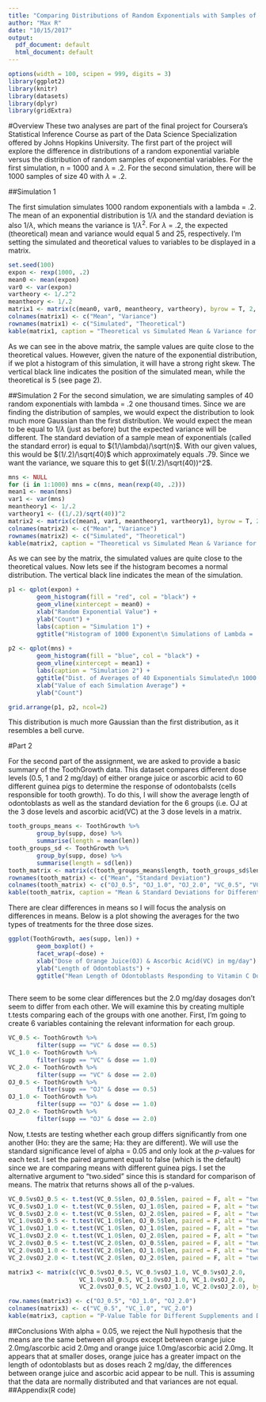 ```yaml
---
title: "Comparing Distributions of Random Exponentials with Samples of Random Exponentials and an Analysis of the Toothgrowth Data Set"
author: "Max R"
date: "10/15/2017"
output:
  pdf_document: default
  html_document: default
---
```

```r
options(width = 100, scipen = 999, digits = 3)
library(ggplot2)
library(knitr)
library(datasets)
library(dplyr)
library(gridExtra)
```

#Overview
These two analyses are part of the final project for Coursera's Statistical Inference Course as part of the Data Science Specialization offered by Johns Hopkins University. The first part of the project will explore the difference in distributions of a random exponential variable versus the distribution of random samples of exponential variables. For the first simulation, n = 1000 and $\lambda$ = .2. For the second simulation, there will be 1000 samples of size 40 with $\lambda$ = .2.

##Simulation 1

The first simulation simulates 1000 random exponentials with a lambda = .2. The mean of an exponential distribution is 1/$\lambda$ and the standard deviation is also 1/$\lambda$, which means the variance is 1/$\lambda^2$. For $\lambda$ = .2, the expected (theoretical) mean and variance would equal 5 and 25, respectively. I'm setting the simulated and theoretical values to variables to be displayed in a matrix.

```r
set.seed(100)
expon <- rexp(1000, .2)
mean0 <- mean(expon)
var0 <- var(expon)
vartheory <- 1/.2^2
meantheory <- 1/.2
matrix1 <- matrix(c(mean0, var0, meantheory, vartheory), byrow = T, 2, 2)
colnames(matrix1) <- c("Mean", "Variance")
rownames(matrix1) <- c("Simulated", "Theoretical")
kable(matrix1, caption = "Theoretical vs Simulated Mean & Variance for Simulation 1")

```

As we can see in the above matrix, the sample values are quite close to the theoretical values. However, given the nature of the exponential distribution, if we plot a histogram of this simulation, it will have a strong right skew. The vertical black line indicates the position of the simulated mean, while the theoretical is 5 (see page 2).


##Simulation 2
For the second simulation, we are simulating samples of 40 random exponentials with lambda = .2 one thousand times. Since we are finding the distribution of samples, we would expect the distribution to look much more Gaussian than the first distribution. We would expect the mean to be equal to $1/\lambda$ (just as before) but the expected variance will be different. The standard deviation of a sample mean of exponentials (called the standard error) is equal to $(1/\lambda)/\sqrt(n)$. With our given values, this would be $(1/.2)/\sqrt(40)$ which approximately equals .79. Since we want the variance, we square this to get $((1/.2)/\sqrt(40))^2$.

```r
mns <- NULL
for (i in 1:1000) mns = c(mns, mean(rexp(40, .2)))
mean1 <- mean(mns)
var1 <- var(mns)
meantheory1 <- 1/.2
vartheory1 <- ((1/.2)/sqrt(40))^2
matrix2 <- matrix(c(mean1, var1, meantheory1, vartheory1), byrow = T, 2, 2)
colnames(matrix2) <- c("Mean", "Variance")
rownames(matrix2) <- c("Simulated", "Theoretical")
kable(matrix2, caption = "Theoretical vs Simulated Mean & Variance for Simulation 2")

```

As we can see by the matrix, the simulated values are quite close to the theoretical values. Now lets see if the histogram becomes a normal distribution. The vertical black line indicates the mean of the simulation.


```r
p1 <- qplot(expon) + 
        geom_histogram(fill = "red", col = "black") + 
        geom_vline(xintercept = mean0) + 
        xlab("Random Exponential Value") + 
        ylab("Count") + 
        labs(caption = "Simulation 1") +
        ggtitle("Histogram of 1000 Exponent\n Simulations of Lambda = .2 ")
        
p2 <- qplot(mns) + 
        geom_histogram(fill = "blue", col = "black") + 
        geom_vline(xintercept = mean1) + 
        labs(caption = "Simulation 2") +
        ggtitle("Dist. of Averages of 40 Exponentials Simulated\n 1000 Times Lambda = .2") + 
        xlab("Value of each Simulation Average") + 
        ylab("Count")

grid.arrange(p1, p2, ncol=2)
```




This distribution is much more Gaussian than the first distribution, as it resembles a bell curve.

#Part 2

For the second part of the assignment, we are asked to provide a basic summary of the ToothGrowth data. This dataset compares different dose levels (0.5, 1 and 2 mg/day) of either orange juice or ascorbic acid to 60 different guinea pigs to determine the response of odontobalsts (cells responsible for tooth growth). To do this, I will show the average length of odontoblasts as well as the standard deviation for the 6 groups (i.e. OJ at the 3 dose levels and ascorbic acid(VC) at the 3 dose levels in a matrix.

```r
tooth_groups_means <- ToothGrowth %>%
        group_by(supp, dose) %>%
        summarise(length = mean(len))
tooth_groups_sd <- ToothGrowth %>%
        group_by(supp, dose) %>%
        summarise(length = sd(len))
tooth_matrix <- matrix(c(tooth_groups_means$length, tooth_groups_sd$length), byrow = T, 2, 6)
rownames(tooth_matrix) <- c("Mean", "Standard Deviation")
colnames(tooth_matrix) <- c("OJ_0.5", "OJ_1.0", "OJ_2.0", "VC_0.5", "VC_1.0", "VC_2.0")
kable(tooth_matrix, caption = "Mean & Standard Deviations for Different Dosages and Supplement Type")
```

There are clear differences in means so I will focus the analysis on differences in means. Below is a plot showing the averages for the two types of treatments for the three dose sizes.

```r
ggplot(ToothGrowth, aes(supp, len)) +
        geom_boxplot() + 
        facet_wrap(~dose) + 
        xlab("Dose of Orange Juice(OJ) & Ascorbic Acid(VC) in mg/day") +
        ylab("Length of Odontoblasts") +
        ggtitle("Mean Length of Odontoblasts Responding to Vitamin C Doses")
        
```


There seem to be some clear differences but the 2.0 mg/day dosages don't seem to differ from each other. We will examine this by creating multiple t.tests comparing each of the groups with one another. First, I'm going to create 6 variables containing the relevant information for each group.

```r
VC_0.5 <- ToothGrowth %>%
        filter(supp == "VC" & dose == 0.5) 
VC_1.0 <- ToothGrowth %>%
        filter(supp == "VC" & dose == 1.0) 
VC_2.0 <- ToothGrowth %>%
        filter(supp == "VC" & dose == 2.0) 
OJ_0.5 <- ToothGrowth %>%
        filter(supp == "OJ" & dose == 0.5) 
OJ_1.0 <- ToothGrowth %>%
        filter(supp == "OJ" & dose == 1.0) 
OJ_2.0 <- ToothGrowth %>%
        filter(supp == "OJ" & dose == 2.0)
```

Now, t.tests are testing whether each group differs significantly from one another (Ho: they are the same; Ha: they are different). We will use the standard significance level of alpha = 0.05 and only look at the $p$-values for each test. I set the paired argument equal to false (which is the default) since we are comparing means with different guinea pigs. I set the alternative argument to "two.sided" since this is standard for comparison of means. The matrix that returns shows all of the p-values.

```r
VC_0.5vsOJ_0.5 <- t.test(VC_0.5$len, OJ_0.5$len, paired = F, alt = "two.sided")$p.value
VC_0.5vsOJ_1.0 <- t.test(VC_0.5$len, OJ_1.0$len, paired = F, alt = "two.sided")$p.value
VC_0.5vsOJ_2.0 <- t.test(VC_0.5$len, OJ_2.0$len, paired = F, alt = "two.sided")$p.value
VC_1.0vsOJ_0.5 <- t.test(VC_1.0$len, OJ_0.5$len, paired = F, alt = "two.sided")$p.value
VC_1.0vsOJ_1.0 <- t.test(VC_1.0$len, OJ_1.0$len, paired = F, alt = "two.sided")$p.value
VC_1.0vsOJ_2.0 <- t.test(VC_1.0$len, OJ_2.0$len, paired = F, alt = "two.sided")$p.value
VC_2.0vsOJ_0.5 <- t.test(VC_2.0$len, OJ_0.5$len, paired = F, alt = "two.sided")$p.value
VC_2.0vsOJ_1.0 <- t.test(VC_2.0$len, OJ_1.0$len, paired = F, alt = "two.sided")$p.value
VC_2.0vsOJ_2.0 <- t.test(VC_2.0$len, OJ_2.0$len, paired = F, alt = "two.sided")$p.value

matrix3 <- matrix(c(VC_0.5vsOJ_0.5, VC_0.5vsOJ_1.0, VC_0.5vsOJ_2.0,
                    VC_1.0vsOJ_0.5, VC_1.0vsOJ_1.0, VC_1.0vsOJ_2.0,
                    VC_2.0vsOJ_0.5, VC_2.0vsOJ_1.0, VC_2.0vsOJ_2.0), byrow = F, 3, 3)

row.names(matrix3) <- c("OJ_0.5", "OJ_1.0", "OJ_2.0")
colnames(matrix3) <- c("VC_0.5", "VC_1.0", "VC_2.0")
kable(matrix3, caption = "P-Value Table for Different Supplements and Dosage Levels")
```

##Conclusions
With alpha = 0.05, we reject the Null hypothesis that the means are the same between all groups except between orange juice 2.0mg/ascorbic acid 2.0mg and orange juice 1.0mg/ascorbic acid 2.0mg. It appears that at smaller doses, orange juice has a greater impact on the length of odontoblasts but as doses reach 2 mg/day, the differences between orange juice and ascorbic acid appear to be null. This is assuming that the data are normally distributed and that variances are not equal.
##Appendix(R code)

```r

```

